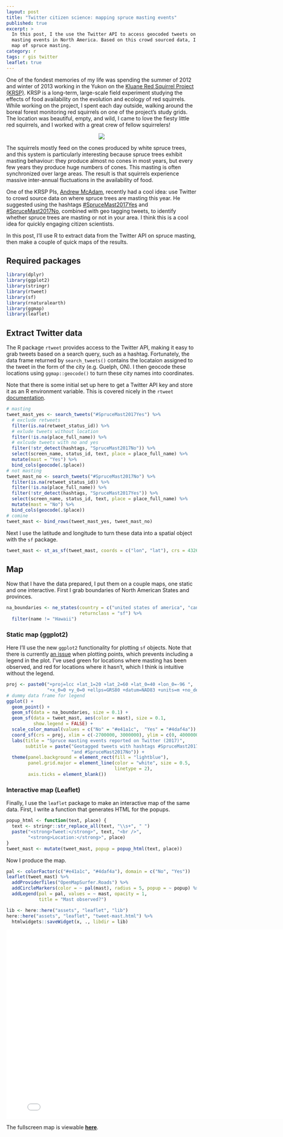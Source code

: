```yaml
---
layout: post
title: "Twitter citizen science: mapping spruce masting events"
published: true
excerpt: >
  In this post, I the use the Twitter API to access geocoded tweets on spruce 
  masting events in North America. Based on this crowd sourced data, I produce a
  map of spruce masting.
category: r
tags: r gis twitter
leaflet: true
---
```


One of the fondest memories of my life was spending the summer of 2012 and winter of 2013 working in the Yukon on the [Kluane Red Squirrel Project (KRSP)](http://redsquirrel.biology.ualberta.ca/). KRSP is a long-term, large-scale field experiment studying the effects of food availability on the evolution and ecology of red squirrels. While working on the project, I spent each day outside, walking around the boreal forest monitoring red squirrels on one of the project's study grids. The location was beautiful, empty, and wild, I came to love the fiesty little red squirrels, and I worked with a great crew of fellow squirrelers!

<div style="text-align: center">
  <img src="/img/twitter-mast/kluane.jpg"/>
</div>

The squirrels mostly feed on the cones produced by white spruce trees, and this system is particularly interesting because spruce trees exhibit masting behaviour: they produce almost no cones in most years, but every few years they produce huge numbers of cones. This masting is often synchronized over large areas. The result is that squirrels experience massive inter-annual fluctuations in the availability of food.

One of the KRSP PIs, [Andrew McAdam](http://www.mcadamlab.ca/), recently had a cool idea: use Twitter to crowd source data on where spruce trees are masting this year. He suggested using the hashtags [#SpruceMast2017Yes ](https://twitter.com/hashtag/SpruceMast2017Yes?src=hash) and [#SpruceMast2017No ](https://twitter.com/hashtag/SpruceMast2017No?src=hash), combined with geo tagging tweets, to identify whether spruce trees are masting or not in your area. I think this is a cool idea for quickly engaging citizen scientists.

In this post, I'll use R to extract data from the Twitter API on spruce masting, then make a couple of quick maps of the results.

## Required packages

```r
library(dplyr)
library(ggplot2)
library(stringr)
library(rtweet)
library(sf)
library(rnaturalearth)
library(ggmap)
library(leaflet)
```

## Extract Twitter data

The R package `rtweet` provides access to the Twitter API, making it easy to grab tweets based on a search query, such as a hashtag. Fortunately, the data frame returned by `search_tweets()` contains the locataion assigned to the tweet in the form of the city (e.g. Guelph, ON). I then geocode these locations using `ggmap::geocode()` to turn these city names into coordinates.

Note that there is some initial set up here to get a Twitter API key and store it as an R environment variable. This is covered nicely in the `rtweet` [documentation](http://rtweet.info/articles/auth.html).

```r
# masting
tweet_mast_yes <- search_tweets("#SpruceMast2017Yes") %>% 
  # exclude retweets
  filter(is.na(retweet_status_id)) %>% 
  # exlude tweets without location
  filter(!is.na(place_full_name)) %>% 
  # exlcude tweets with no and yes
  filter(!str_detect(hashtags, "SpruceMast2017No")) %>% 
  select(screen_name, status_id, text, place = place_full_name) %>% 
  mutate(mast = "Yes") %>% 
  bind_cols(geocode(.$place))
# not masting
tweet_mast_no <- search_tweets("#SpruceMast2017No") %>% 
  filter(is.na(retweet_status_id)) %>% 
  filter(!is.na(place_full_name)) %>% 
  filter(!str_detect(hashtags, "SpruceMast2017Yes")) %>% 
  select(screen_name, status_id, text, place = place_full_name) %>% 
  mutate(mast = "No") %>% 
  bind_cols(geocode(.$place))
# comine
tweet_mast <- bind_rows(tweet_mast_yes, tweet_mast_no)
```

Next I use the latitude and longitude to turn these data into a spatial object with the `sf` package.

```r
tweet_mast <- st_as_sf(tweet_mast, coords = c("lon", "lat"), crs = 4326)
```

## Map 

Now that I have the data prepared, I put them on a couple maps, one static and one interactive. First I grab boundaries of North American States and provinces.

```r
na_boundaries <- ne_states(country = c("united states of america", "canada"),
                           returnclass = "sf") %>% 
  filter(name != "Hawaii")
```

### Static map (ggplot2)

Here I'll use the new `ggplot2` functionality for plotting `sf` objects. Note that there is currently [an issue](https://github.com/tidyverse/ggplot2/issues/2037) when plotting points, which prevents including a legend in the plot. I've used green for locations where masting has been observed, and red for locations where it hasn't, which I think is intuitive without the legend.

```r
proj <- paste0("+proj=lcc +lat_1=20 +lat_2=60 +lat_0=40 +lon_0=-96 ",
               "+x_0=0 +y_0=0 +ellps=GRS80 +datum=NAD83 +units=m +no_defs")
# dummy data frame for legend
ggplot() +
  geom_point() +
  geom_sf(data = na_boundaries, size = 0.1) +
  geom_sf(data = tweet_mast, aes(color = mast), size = 0.1,
          show.legend = FALSE) +
  scale_color_manual(values = c("No" = "#e41a1c",  "Yes" = "#4daf4a")) +
  coord_sf(crs = proj, xlim = c(-2700000, 3000000), ylim = c(0, 4000000)) +
  labs(title = "Spruce masting events reported on Twitter (2017)",
       subtitle = paste("Geotagged tweets with hashtags #SpruceMast2017Yes",
                        "and #SpruceMast2017No")) +
  theme(panel.background = element_rect(fill = "lightblue"), 
        panel.grid.major = element_line(color = "white", size = 0.5, 
                                        linetype = 2),
        axis.ticks = element_blank())
```

### Interactive map (Leaflet)

Finally, I use the `leaflet` package to make an interactive map of the same data. First, I write a function that generates HTML for the popups.

```r
popup_html <- function(text, place) {
  text <- stringr::str_replace_all(text, "\\s+", " ")
  paste("<strong>Tweet:</strong>", text, "<br />", 
        "<strong>Location:</strong>", place)
}
tweet_mast <- mutate(tweet_mast, popup = popup_html(text, place))
```

Now I produce the map.

```r
pal <- colorFactor(c("#e41a1c", "#4daf4a"), domain = c("No", "Yes"))
leaflet(tweet_mast) %>% 
  addProviderTiles("OpenMapSurfer.Roads") %>% 
  addCircleMarkers(color = ~ pal(mast), radius = 5, popup = ~ popup) %>% 
  addLegend(pal = pal, values = ~ mast, opacity = 1,
            title = "Mast observed?")
```

```r
lib <- here::here("assets", "leaflet", "lib")
here::here("assets", "leaflet", "tweet-mast.html") %>% 
  htmlwidgets::saveWidget(x, ., libdir = lib)
```

<iframe src="/assets/leaflet/tweet-mast.html" style="border: none; width: 800px; height: 500px"></iframe>

The fullscreen map is viewable <a href="/assets/leaflet/tweet-mast.html" target="_blank"><strong>here</strong></a>.